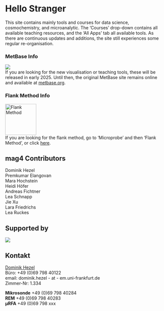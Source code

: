 <!-- ---
title: 'mag4' 
--- -->

# Hello Stranger  <!-- <span style="color:grey">(*beta*)</span>  -->
This site contains mainly tools and courses for data science, cosmochemistry, and microanalytic. The 'Courses' drop-down contains all available teaching resources, and the 'All Apps' tab all available tools. As there are continuous updates and additions, the site still experiences some regular re-organisation. 

### MetBase Info
![](images/MetBase%20Logo.png)  
If you are looking for the new visualisation or teaching tools, these will be released in early 2025. Until then, the original MetBase site remains online and available at [metbase.org](https://www.metbase.org).

### Flank Method Info
![Flank Method](/microprobe/flank-method/images/flank-method-logo.png){width=100px}  
If you are looking for the flank method, go to 'Microprobe' and then 'Flank Method', or click [here](microprobe/flank-method/welcome.qmd).

## mag4 Contributors
Dominik Hezel  
Premkumar Elangovan  
Mara Hochstein  
Heidi Höfer  
Andreas Fichtner  
Lea Schnapp  
Jie Xu  
Lara Friedrichs  
Lea Ruckes
<!--
Cecily Ogunjobi – maps
-->

## Supported by

![](images/supported-by.png)


## Kontakt

[Dominik Hezel](https://www.uni-frankfurt.de/49537872/Homepage)  
Büro: +49 (0)69 798 40122  
email: dominik.hezel - at - em.uni-frankfurt.de  
Zimmer-Nr: 1.334  

**Mikrosonde** +49 (0)69 798 40284  
**REM** +49 (0)69 798 40283  
**µRFA** +49 (0)69 798 xxx  